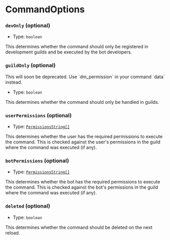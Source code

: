 
# CommandOptions

### `devOnly` (optional)

-   Type: `boolean`

This determines whether the command should only be registered in development guilds and be executed by the bot developers.

### `guildOnly` (optional)

<Callout type="error">
    This will soon be deprecated. Use `dm_permission` in your command `data` instead.
</Callout>

-   Type: `boolean`

This determines whether the command should only be handled in guilds.

### `userPermissions` (optional)

-   Type: [`PermissionsString[]`](https://discord.js.org/docs/packages/discord.js/main/PermissionsString:TypeAlias)

This determines whether the user has the required permissions to execute the command. This is checked against the user's permissions in the guild where the command was executed (if any).

### `botPermissions` (optional)

-   Type: [`PermissionsString[]`](https://discord.js.org/docs/packages/discord.js/main/PermissionsString:TypeAlias)

This determines whether the bot has the required permissions to execute the command. This is checked against the bot's permissions in the guild where the command was executed (if any).

### `deleted` (optional)

-   Type: `boolean`

This determines whether the command should be deleted on the next reload.
